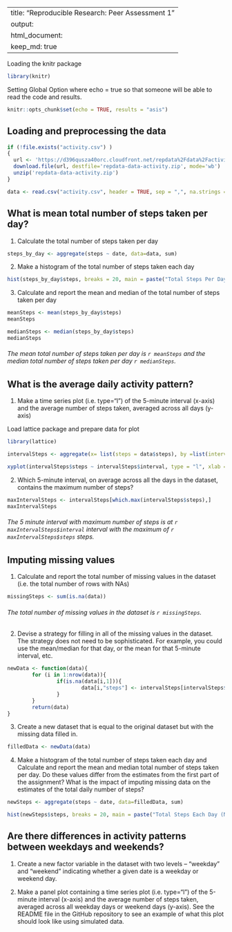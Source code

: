 
---
title: "Reproducible Research: Peer Assessment 1"
output: 
html_document:
keep_md: true
---
Loading the knitr package
```r
library(knitr)
```

Setting Global Option where echo = true so that someone will be able to read the code and results.
```r
knitr::opts_chunk$set(echo = TRUE, results = "asis")
```


## Loading and preprocessing the data
```r
if (!file.exists("activity.csv") )
{
  url <- 'https://d396qusza40orc.cloudfront.net/repdata%2Fdata%2Factivity.zip'  
  download.file(url, destfile='repdata-data-activity.zip', mode='wb')  
  unzip('repdata-data-activity.zip')
}

data <- read.csv("activity.csv", header = TRUE, sep = ",", na.strings = "NA", colClasses=c("numeric", "character", "numeric"))

```


## What is mean total number of steps taken per day?

1. Calculate the total number of steps taken per day

```r
steps_by_day <- aggregate(steps ~ date, data=data, sum)
```

2. Make a histogram of the total number of steps taken each day
```r
hist(steps_by_day$steps, breaks = 20, main = paste("Total Steps Per Day"), col="red",xlab="Number of Steps")
```



3. Calculate and report the mean and median of the total number of steps taken per day
```r
meanSteps <- mean(steps_by_day$steps)
meanSteps

medianSteps <- median(steps_by_day$steps)
medianSteps
```

###### The mean total number of steps taken per day is `r meanSteps` and the median total number of steps taken per day `r medianSteps`.



## What is the average daily activity pattern?

1. Make a time series plot (i.e. type="l") of the 5-minute interval (x-axis) and the average number of steps taken, averaged across all days (y-axis)

Load lattice package and prepare data for plot
```r

library(lattice)

intervalSteps <- aggregate(x= list(steps = data$steps), by =list(interval = data$interval), FUN = mean, na.rm = TRUE)

xyplot(intervalSteps$steps ~ intervalSteps$interval, type = "l", xlab ="5-minute interval", ylab = "the average number of steps taken", main = "Average daily activity pattern")

```

2. Which 5-minute interval, on average across all the days in the dataset, contains the maximum number of steps?

```r
maxIntervalSteps <- intervalSteps[which.max(intervalSteps$steps),]
maxIntervalSteps
```

###### The 5 minute interval with maximum number of steps is at `r maxIntervalSteps$interval` interval with the maximum of `r maxIntervalSteps$steps` steps.


## Imputing missing values
1. Calculate and report the total number of missing values in the dataset (i.e. the total number of rows with NAs)
```r
missingSteps <- sum(is.na(data))
```
###### The total number of missing values in the dataset is `r missingSteps`.


2. Devise a strategy for filling in all of the missing values in the dataset. The strategy does not need to be sophisticated. For example, you could use the mean/median for that day, or the mean for that 5-minute interval, etc.
```r
newData <- function(data){
        for (i in 1:nrow(data)){
                if(is.na(data[i,1])){
                        data[i,"steps"] <- intervalSteps[intervalSteps$interval == data[i,"interval"],"steps"] 
                }
        }
        return(data)
}
```


3. Create a new dataset that is equal to the original dataset but with the missing data filled in.

```r
filledData <- newData(data)
```

4. Make a histogram of the total number of steps taken each day and Calculate and report the mean and median total number of steps taken per day. Do these values differ from the estimates from the first part of the assignment? What is the impact of imputing missing data on the estimates of the total daily number of steps?
```r
newSteps <- aggregate(steps ~ date, data=filledData, sum)

hist(newSteps$steps, breaks = 20, main = paste("Total Steps Each Day (New)"), col="red",xlab="Number of Steps")
```



## Are there differences in activity patterns between weekdays and weekends?
1. Create a new factor variable in the dataset with two levels – “weekday” and “weekend” indicating whether a given date is a weekday or weekend day.



2. Make a panel plot containing a time series plot (i.e. type="l") of the 5-minute interval (x-axis) and the average number of steps taken, averaged across all weekday days or weekend days (y-axis). See the README file in the GitHub repository to see an example of what this plot should look like using simulated data.
